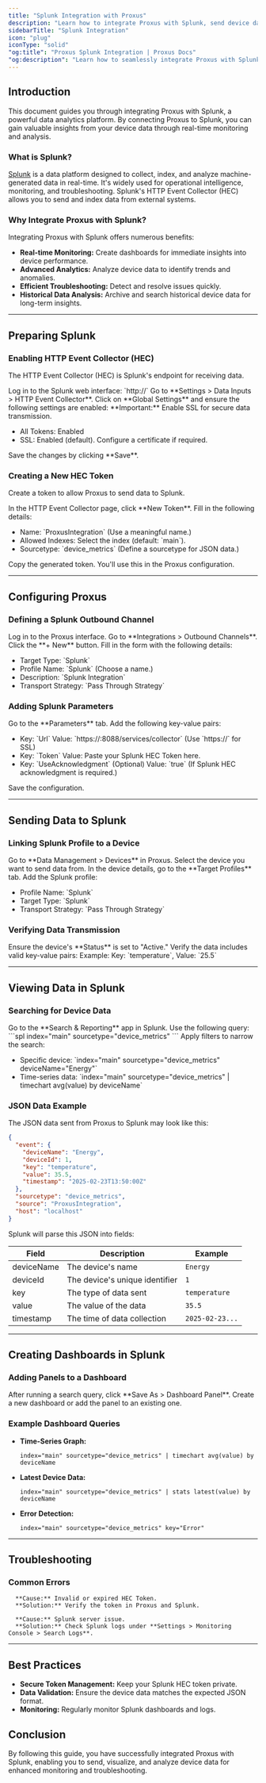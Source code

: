 ```yaml
---
title: "Splunk Integration with Proxus"
description: "Learn how to integrate Proxus with Splunk, send device data, and create useful dashboards for real-time monitoring and analysis."
sidebarTitle: "Splunk Integration"
icon: "plug"
iconType: "solid"
"og:title": "Proxus Splunk Integration | Proxus Docs"
"og:description": "Learn how to seamlessly integrate Proxus with Splunk for device data monitoring, analytics, and visualization."
---
```


## Introduction

This document guides you through integrating Proxus with Splunk, a powerful data analytics platform. By connecting Proxus to Splunk, you can gain valuable insights from your device data through real-time monitoring and analysis.

### What is Splunk?

[Splunk](https://www.splunk.com) is a data platform designed to collect, index, and analyze machine-generated data in real-time. It's widely used for operational intelligence, monitoring, and troubleshooting. Splunk's HTTP Event Collector (HEC) allows you to send and index data from external systems.

### Why Integrate Proxus with Splunk?

Integrating Proxus with Splunk offers numerous benefits:

*   **Real-time Monitoring:** Create dashboards for immediate insights into device performance.
*   **Advanced Analytics:** Analyze device data to identify trends and anomalies.
*   **Efficient Troubleshooting:** Detect and resolve issues quickly.
*   **Historical Data Analysis:** Archive and search historical device data for long-term insights.

---

## Preparing Splunk

### Enabling HTTP Event Collector (HEC)

The HTTP Event Collector (HEC) is Splunk's endpoint for receiving data.

<Steps>
  <Step title="Log in to Splunk">
    Log in to the Splunk web interface: `http://<splunk-server-ip>`
  </Step>
  <Step title="Navigate to Data Inputs">
    Go to **Settings > Data Inputs > HTTP Event Collector**.
  </Step>
  <Step title="Configure Global Settings">
    Click on **Global Settings** and ensure the following settings are enabled:
    <Callout>
      **Important:** Enable SSL for secure data transmission.
    </Callout>
    <ul>
      <li>All Tokens: Enabled</li>
      <li>SSL: Enabled (default). Configure a certificate if required.</li>
    </ul>
  </Step>
  <Step title="Save Changes">
    Save the changes by clicking **Save**.
  </Step>
</Steps>

### Creating a New HEC Token

Create a token to allow Proxus to send data to Splunk.

<Steps>
  <Step title="Create New Token">
    In the HTTP Event Collector page, click **New Token**.
  </Step>
  <Step title="Fill in Token Details">
    Fill in the following details:
    <ul>
      <li>Name: `ProxusIntegration` (Use a meaningful name.)</li>
      <li>Allowed Indexes: Select the index (default: `main`).</li>
      <li>Sourcetype: `device_metrics` (Define a sourcetype for JSON data.)</li>
    </ul>
  </Step>
  <Step title="Copy Token">
    Copy the generated token. You'll use this in the Proxus configuration.
  </Step>
</Steps>

---

## Configuring Proxus

### Defining a Splunk Outbound Channel

<Steps>
  <Step title="Log in to Proxus">
    Log in to the Proxus interface.
  </Step>
  <Step title="Navigate to Outbound Channels">
     Go to **Integrations > Outbound Channels**.
  </Step>
  <Step title="Create New Channel">
    Click the **+ New** button.
  </Step>
  <Step title="Fill in Channel Details">
    Fill in the form with the following details:
    <ul>
      <li>Target Type: `Splunk`</li>
      <li>Profile Name: `Splunk` (Choose a name.)</li>
      <li>Description: `Splunk Integration`</li>
      <li>Transport Strategy: `Pass Through Strategy`</li>
    </ul>
  </Step>
</Steps>

### Adding Splunk Parameters

<Steps>
  <Step title="Go to Parameters Tab">
    Go to the **Parameters** tab.
  </Step>
  <Step title="Add Key-Value Pairs">
    Add the following key-value pairs:
    <Accordion title="Parameter Details">
      <CardGroup>
        <Card title="URL" description="Splunk HEC URL" />
        <Card title="Token" description="Splunk HEC Token" />
        <Card title="UseAcknowledgment" description="Optional: Enable Splunk HEC acknowledgment" />
      </CardGroup>
    </Accordion>
    <ul>
      <li>Key: `Url`
          Value: `https://<splunk-server-ip>:8088/services/collector` (Use `https://` for SSL)</li>
      <li>Key: `Token`
          Value: Paste your Splunk HEC Token here.</li>
      <li>Key: `UseAcknowledgment` (Optional)
          Value: `true` (If Splunk HEC acknowledgment is required.)</li>
    </ul>
  </Step>
  <Step title="Save Configuration">
    Save the configuration.
  </Step>
</Steps>

---

## Sending Data to Splunk

### Linking Splunk Profile to a Device

<Steps>
  <Step title="Navigate to Devices">
    Go to **Data Management > Devices** in Proxus.
  </Step>
  <Step title="Select Device">
    Select the device you want to send data from.
  </Step>
  <Step title="Go to Target Profiles">
    In the device details, go to the **Target Profiles** tab.
  </Step>
  <Step title="Add Splunk Profile">
    Add the Splunk profile:
    <ul>
      <li>Profile Name: `Splunk`</li>
      <li>Target Type: `Splunk`</li>
      <li>Transport Strategy: `Pass Through Strategy`</li>
    </ul>
  </Step>
</Steps>

### Verifying Data Transmission

<Steps>
  <Step title="Ensure Device is Active">
    Ensure the device's **Status** is set to "Active."
  </Step>
  <Step title="Verify Data Format">
    Verify the data includes valid key-value pairs:
    <Callout>
      Example: Key: `temperature`, Value: `25.5`
    </Callout>
  </Step>
</Steps>

---

## Viewing Data in Splunk

### Searching for Device Data

<Steps>
  <Step title="Navigate to Search & Reporting">
    Go to the **Search & Reporting** app in Splunk.
  </Step>
  <Step title="Run Search Query">
    Use the following query:
    ```spl
    index="main" sourcetype="device_metrics"
    ```
  </Step>
  <Step title="Apply Filters (Optional)">
    Apply filters to narrow the search:
    <ul>
      <li>Specific device: `index="main" sourcetype="device_metrics" deviceName="Energy"`</li>
      <li>Time-series data: `index="main" sourcetype="device_metrics" | timechart avg(value) by deviceName`</li>
    </ul>
  </Step>
</Steps>

### JSON Data Example

The JSON data sent from Proxus to Splunk may look like this:

```json
{
  "event": {
    "deviceName": "Energy",
    "deviceId": 1,
    "key": "temperature",
    "value": 35.5,
    "timestamp": "2025-02-23T13:50:00Z"
  },
  "sourcetype": "device_metrics",
  "source": "ProxusIntegration",
  "host": "localhost"
}
```

Splunk will parse this JSON into fields:

| Field       | Description                                  | Example         |
| ----------- | -------------------------------------------- | --------------- |
| deviceName  | The device's name                            | `Energy`        |
| deviceId    | The device's unique identifier               | `1`             |
| key         | The type of data sent                        | `temperature`   |
| value       | The value of the data                        | `35.5`          |
| timestamp   | The time of data collection                  | `2025-02-23...` |

---

## Creating Dashboards in Splunk

### Adding Panels to a Dashboard

<Steps>
  <Step title="Save Search as Dashboard Panel">
    After running a search query, click **Save As > Dashboard Panel**.
  </Step>
  <Step title="Create or Add to Dashboard">
    Create a new dashboard or add the panel to an existing one.
  </Step>
</Steps>

### Example Dashboard Queries

*   **Time-Series Graph:**

    ```spl
    index="main" sourcetype="device_metrics" | timechart avg(value) by deviceName
    ```
*   **Latest Device Data:**

    ```spl
    index="main" sourcetype="device_metrics" | stats latest(value) by deviceName
    ```
*   **Error Detection:**

    ```spl
    index="main" sourcetype="device_metrics" key="Error"
    ```

---

## Troubleshooting

### Common Errors

<AccordionGroup>
  <Accordion title="401 Unauthorized">
  
      **Cause:** Invalid or expired HEC Token.
      **Solution:** Verify the token in Proxus and Splunk.

  </Accordion>
  <Accordion title="500 Internal Server Error">
   
      **Cause:** Splunk server issue.
      **Solution:** Check Splunk logs under **Settings > Monitoring Console > Search Logs**.
   
  </Accordion>

</AccordionGroup>

---

## Best Practices

*   **Secure Token Management:** Keep your Splunk HEC token private.
*   **Data Validation:** Ensure the device data matches the expected JSON format.
*   **Monitoring:** Regularly monitor Splunk dashboards and logs.

## Conclusion

By following this guide, you have successfully integrated Proxus with Splunk, enabling you to send, visualize, and analyze device data for enhanced monitoring and troubleshooting.